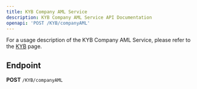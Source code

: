 ```yaml
---
title: KYB Company AML Service
description: KYB Company AML Service API Documentation
openapi: 'POST /KYB/companyAML'
---
```


For a usage description of the KYB Company AML Service, please refer to the [KYB](/essentials/kyb) page.

## Endpoint

**POST** `/KYB/companyAML`

